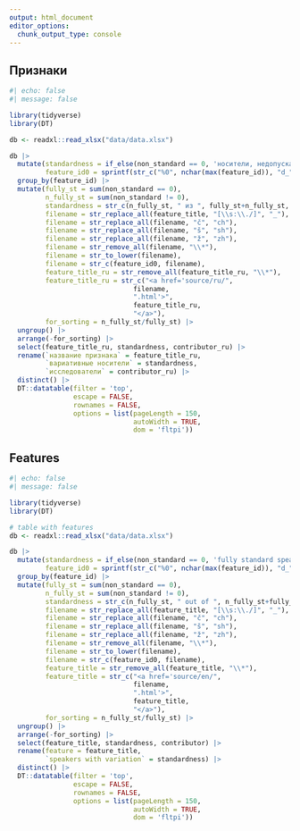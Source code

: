 ```yaml
---
output: html_document
editor_options: 
  chunk_output_type: console
---
```


::: {.content-visible when-profile="russian"} 

## Признаки

```r
#| echo: false
#| message: false

library(tidyverse)
library(DT)

db <- readxl::read_xlsx("data/data.xlsx")

db |>
  mutate(standardness = if_else(non_standard == 0, 'носители, недопускающие частотные/нелитературные формы', 'носители, допускающие частотные/нелитературные формы'),
         feature_id0 = sprintf(str_c("%0", nchar(max(feature_id)), "d_"), feature_id))  |> 
  group_by(feature_id) |> 
  mutate(fully_st = sum(non_standard == 0),
         n_fully_st = sum(non_standard != 0),
         standardness = str_c(n_fully_st, " из ", fully_st+n_fully_st, " носителей"),
         filename = str_replace_all(feature_title, "[\\s:\\./]", "_"),
         filename = str_replace_all(filename, "č", "ch"),
         filename = str_replace_all(filename, "š", "sh"),
         filename = str_replace_all(filename, "ž", "zh"),
         filename = str_remove_all(filename, "\\*"),
         filename = str_to_lower(filename),
         filename = str_c(feature_id0, filename),
         feature_title_ru = str_remove_all(feature_title_ru, "\\*"),
         feature_title_ru = str_c("<a href='source/ru/",
                               filename,
                               ".html'>",
                               feature_title_ru,
                               "</a>"),
         for_sorting = n_fully_st/fully_st) |>
  ungroup() |> 
  arrange(-for_sorting) |> 
  select(feature_title_ru, standardness, contributor_ru) |> 
  rename(`название признака` = feature_title_ru,
         `вариативные носители` = standardness,
         `исследователи` = contributor_ru) |> 
  distinct() |>
  DT::datatable(filter = 'top', 
                escape = FALSE,
                rownames = FALSE,
                options = list(pageLength = 150, 
                               autoWidth = TRUE,
                               dom = 'fltpi'))
```

:::

::: {.content-visible when-profile="english"} 

## Features

```r
#| echo: false
#| message: false

library(tidyverse)
library(DT)

# table with features
db <- readxl::read_xlsx("data/data.xlsx")

db |>
  mutate(standardness = if_else(non_standard == 0, 'fully standard speakers', 'non-fully standard speakers'),
         feature_id0 = sprintf(str_c("%0", nchar(max(feature_id)), "d_"), feature_id))  |> 
  group_by(feature_id) |> 
  mutate(fully_st = sum(non_standard == 0),
         n_fully_st = sum(non_standard != 0),
         standardness = str_c(n_fully_st, " out of ", n_fully_st+fully_st, " speakers"),
         filename = str_replace_all(feature_title, "[\\s:\\./]", "_"),
         filename = str_replace_all(filename, "č", "ch"),
         filename = str_replace_all(filename, "š", "sh"),
         filename = str_replace_all(filename, "ž", "zh"),
         filename = str_remove_all(filename, "\\*"),
         filename = str_to_lower(filename),
         filename = str_c(feature_id0, filename),
         feature_title = str_remove_all(feature_title, "\\*"),
         feature_title = str_c("<a href='source/en/",
                               filename,
                               ".html'>",
                               feature_title,
                               "</a>"),
         for_sorting = n_fully_st/fully_st) |>
  ungroup() |> 
  arrange(-for_sorting) |> 
  select(feature_title, standardness, contributor) |>
  rename(feature = feature_title,
         `speakers with variation` = standardness) |> 
  distinct() |>
  DT::datatable(filter = 'top', 
                escape = FALSE,
                rownames = FALSE,
                options = list(pageLength = 150, 
                               autoWidth = TRUE,
                               dom = 'fltpi'))
```

:::